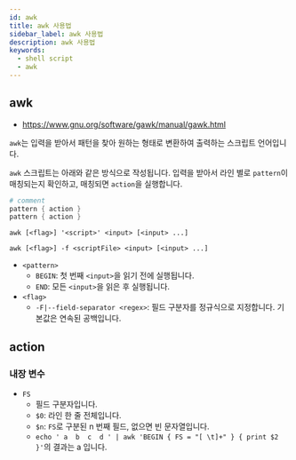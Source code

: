 ```yaml
---
id: awk
title: awk 사용법
sidebar_label: awk 사용법
description: awk 사용법
keywords:
  - shell script
  - awk
---
```


## awk

- https://www.gnu.org/software/gawk/manual/gawk.html

`awk`는 입력을 받아서 패턴을 찾아 원하는 형태로 변환하여 출력하는 스크립트 언어입니다.

`awk` 스크립트는 아래와 같은 방식으로 작성됩니다. 입력을 받아서 라인 별로 `pattern`이 매칭되는지 확인하고, 매칭되면 `action`을 실행합니다.

```awk title="example.awk"
# comment
pattern { action }
pattern { action }
```

```shell
awk [<flag>] '<script>' <input> [<input> ...]
```

```shell
awk [<flag>] -f <scriptFile> <input> [<input> ...]
```

- `<pattern>`
  - `BEGIN`: 첫 번째 `<input>`을 읽기 전에 실행됩니다.
  - `END`: 모든 `<input>`을 읽은 후 실행됩니다.
- `<flag>`
  - `-F|--field-separator <regex>`: 필드 구분자를 정규식으로 지정합니다. 기본값은 연속된 공백입니다.

## action

### 내장 변수

- `FS`
  - 필드 구분자입니다.
  - `$0`: 라인 한 줄 전체입니다.
  - `$n`: `FS`로 구분된 n 번째 필드, 없으면 빈 문자열입니다.
  - `echo ' a  b  c  d ' | awk 'BEGIN { FS = "[ \t]+" } { print $2 }'`의 결과는 a 입니다.
